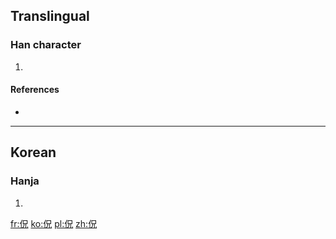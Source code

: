 ==Translingual==

===Han character===
{{Han char|rn=9|rad=人|as=05|sn=7|four=|canj=人口竹山 (ORHU)}}

# {{defn|Han|sort=人05}}

====References====
* {{Han ref|kx=0100.021|dkj=|dj=|hdz=|uh=3446|ud=13382|bh=|bd=}}

----

==Korean==

===Hanja===
{{ko-hanja|hangeul=이|rv=i|mr=i|y=i|eumhun=게으르다|ehrv=geeureuda|ehmr=keŭrŭda|ehy=keuluta}}

# {{defn|lang=ko|sort=人05}}

[[fr:㑆]]
[[ko:㑆]]
[[pl:㑆]]
[[zh:㑆]]